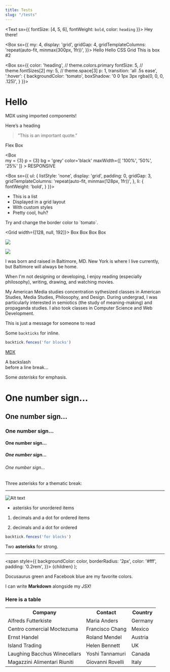 ```yaml
---
title: Tests
slug: "/tests"
---
```



<Text sx={{  fontSize: [4, 5, 6], fontWeight: `bold`, color: `heading` }}>
  Hey there!
</Text>


<!--YouTube embeds-->
<!--<iframe width="100%" height="500" src="https://www.youtube.com/embed/AlfB2oaoVrs" frameborder="0" allow="accelerometer; autoplay; encrypted-media; gyroscope; picture-in-picture" allowfullscreen></iframe> -->

<!-- <iframe width="946" height="492" src="https://www.youtube.com/embed/AlfB2oaoVrs" title="YouTube video player" frameborder="0" allow="accelerometer; autoplay; clipboard-write; encrypted-media; gyroscope; picture-in-picture" allowfullscreen></iframe> -->
<Box
  sx={{
    my: 4,
    display: 'grid',
    gridGap: 4,
    gridTemplateColumns: 'repeat(auto-fit, minmax(300px, 1fr))',
  }}>
  <Heading p={3} bg='primary'>Hello</Heading>
  <Heading p={3} bg='primary'>Hello</Heading>
  <Box p={3} color='divide' bg='white'>CSS Grid</Box>
  <Box p={3} color='divide' bg='white'>This is box #2</Box>

</Box>


<!-- https://rebassjs.org/props/ -->
<Box
  sx={{
    color: 'heading', // theme.colors.primary
    fontSize: 5,      // theme.fontSizes[2]
    my: 5,        // theme.space[3]
    p: 1,
    transition: 'all .5s ease',
    ':hover': {
      backgroundColor: 'tomato',
      boxShadow: '0 0 1px 3px rgba(0, 0, 0, .125)',
    }
  }}>
  <h1>Hello</h1>
</Box>

MDX using imported components!

<Box>
  <Heading>Here’s a heading</Heading>
</Box>

> ”This is an important quote.”

<Flex>
  <Box
    p={3}
    width={1/2}
    color='black'
    bg='pink'>
    Flex
  </Box>
  <Box
    p={3}
    width={1/2}
    color='black'
    bg='grey'>
    Box
  </Box>
</Flex>

<Box  
  my = {3} 
  p = {3} 
  bg = 'grey' 
  color='black'
  maxWidth={[ '100%', '50%', '25%' ]} >
  RESPONSIVE
</Box>


<Box
  sx={{
    ul: {
      listStyle: 'none',
      display: 'grid',
      padding: 0,
      gridGap: 3,
      gridTemplateColumns: 'repeat(auto-fit, minmax(128px, 1fr))',
    },
    li: {
      fontWeight: 'bold',
    }
  }}>
- This is a list
- Displayed in a grid layout
- With custom styles
- Pretty cool, huh?
</Box>


<div style={{padding: '1rem', margin: '5rem 0rem 5rem 0rem', border: '1px dashed tomato', borderColor: 'tomato'}}>
  Try and change the border color to `tomato`.
</div>


<Grid width={[128, null, 192]}>
  <Box bg="white">Box</Box>
  <Box bg="tomato">Box</Box>
  <Box bg="blue">Box</Box>
  <Box bg="yellow">Box</Box>
</Grid>

<img src='./city-magazine-cover.jpg'>

<img 
  src="https://www.stockvault.net/data/2018/08/28/254042/preview16.jpg">
</img>

I was born and raised in Baltimore, MD. New York is where I live currently, but Baltimore will always be home.

When I'm not designing or developing, I enjoy reading (especially philosophy), writing, drawing, and watching movies.

My American Media studies concentration sythesized classes in American Studies, Media Studies, Philosophy, and Design. During undergrad, I was particularly interested in semiotics (the study of meaning-making) and propaganda studies. I also took classes in Computer Science and Web Development.

<Message>This is just a message for someone to read</Message>

Some `backticks` for inline.

```js
backtick.fences('for blocks')
```

[MDX](https://mdxjs.com "title")

A backslash\
before a line break…

Some *asterisks* for emphasis.

# One number sign…
## One number sign…
### One number sign…
#### One number sign…
##### One number sign…
###### One number sign…

Three asterisks for a thematic break:

***

![Alt text](/logo.png "title")

* asterisks for unordered items

1. decimals and a dot for ordered items

1. decimals and a dot for ordered

```js
backtick.fences('for blocks')
```

Two **asterisks** for strong.

***

  <span
    style={{
      backgroundColor: color,
      borderRadius: '2px',
      color: '#fff',
      padding: '0.2rem',
    }}>
    {children}
  </span>
);

<Highlight color="#25c2a0">Docusaurus green</Highlight> and <Highlight color="#1877F2">Facebook blue</Highlight> are my favorite colors.

I can write **Markdown** alongside my _JSX_!

### Here is a table

<table>
  <tr>
    <th>Company</th>
    <th>Contact</th>
    <th>Country</th>
  </tr>
  <tr>
    <td>Alfreds Futterkiste</td>
    <td>Maria Anders</td>
    <td>Germany</td>
  </tr>
  <tr>
    <td>Centro comercial Moctezuma</td>
    <td>Francisco Chang</td>
    <td>Mexico</td>
  </tr>
  <tr>
    <td>Ernst Handel</td>
    <td>Roland Mendel</td>
    <td>Austria</td>
  </tr>
  <tr>
    <td>Island Trading</td>
    <td>Helen Bennett</td>
    <td>UK</td>
  </tr>
  <tr>
    <td>Laughing Bacchus Winecellars</td>
    <td>Yoshi Tannamuri</td>
    <td>Canada</td>
  </tr>
  <tr>
    <td>Magazzini Alimentari Riuniti</td>
    <td>Giovanni Rovelli</td>
    <td>Italy</td>
  </tr>
</table>